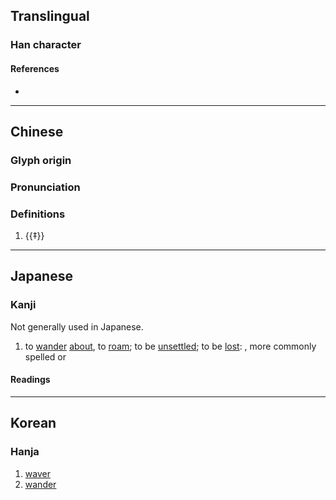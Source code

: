 {{character info/new}}
==Translingual==

===Han character===
{{Han char|rn=60|rad=彳|as=05|sn=8|four=22240|canj=HOHPM|ids=⿰彳氐}}

====References====
* {{Han ref|kx=0365.280|dkj=10069|dj=0685.190|hdz=20817.030|uh=5F7D|ud=24445|bh=CC77|bd=52343}}

----

==Chinese==
{{zh-forms}}

===Glyph origin===
{{Han etym}}

===Pronunciation===
{{zh-pron
|m=dī
|c=dai1
|mn=
|mc=y
|oc=y
|cat=
}}

===Definitions===
{{zh-hanzi}}

# {{‡}} {{zh-only|彽徊|to [[linger]]; to [[hover]] around}}

----

==Japanese==

===Kanji===
{{ja-kanji|grade=uc|rs=彳05}}

Not generally used in Japanese.
# to [[wander]] [[about]], to [[roam]]; to be [[unsettled]]; to be [[lost]]: {{l|ja|さまよう|tr=''samayou''}}, more commonly spelled {{l|ja|彷徨う}} or {{l|ja|さ迷う}}

====Readings====
{{ja-readings
|goon=たい, じ
|kanon=てい, ち
|kun=さまよ-う
}}

----

==Korean==

===Hanja===
{{ko-hanja|hangeul=[[지]]|eumhun=|rv=ji|mr=chi|y=ci}}

# [[waver]]
# [[wander]]